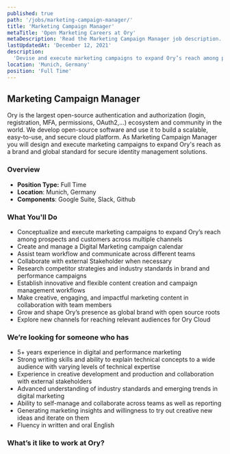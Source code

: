 ```yaml
---
published: true
path: '/jobs/marketing-campaign-manager/'
title: 'Marketing Campaign Manager'
metaTitle: 'Open Marketing Careers at Ory'
metaDescription: 'Read the Marketing Campaign Manager job description.'
lastUpdatedAt: 'December 12, 2021'
description:
  'Devise and execute marketing campaigns to expand Ory’s reach among prospects and customers across multiple channels.'
location: 'Munich, Germany'
position: 'Full Time'
---
```



## Marketing Campaign Manager

<About />

Ory is the largest open-source authentication and authorization (login, registration, MFA, permissions, OAuth2,…) ecosystem and community in the world. We
develop open-source software and use it to build a scalable, easy-to-use, and secure cloud platform. As Marketing Campaign Manager you will design and execute marketing campaigns to expand Ory's reach as a brand and global standard for secure identity management solutions. 

### Overview

- **Position Type:** Full Time
- **Location**: Munich, Germany
- **Components**: Google Suite, Slack, Github

### What You'll Do

- Conceptualize and execute marketing campaigns to expand Ory’s reach among prospects and customers across multiple channels
- Create and manage a Digital Marketing campaign calendar
- Assist team workflow and communicate across different teams
- Collaborate with external Stakeholder when necessary
- Research competitor strategies and industry standards in brand and performance campaigns
- Establish innovative and flexible content creation and campaign management workflows
- Make creative, engaging, and impactful marketing content in collaboration with team members
- Grow and shape Ory’s presence as global brand with open source roots
- Explore new channels for reaching relevant audiences for Ory Cloud


### We’re looking for someone who has

- 5+ years experience in digital and performance marketing
- Strong writing skills and ability to explain technical concepts to a wide audience with varying levels of technical expertise
- Experience in creative development and production and collaboration with external stakeholders 
- Advanced understanding of industry standards and emerging trends in digital marketing
- Ability to self-manage and collaborate across teams as well as reporting
- Generating marketing insights and willingness to try out creative new ideas and iterate on them 
- Fluency in written and oral English


### What’s it like to work at Ory?

<WorkAtOry />
